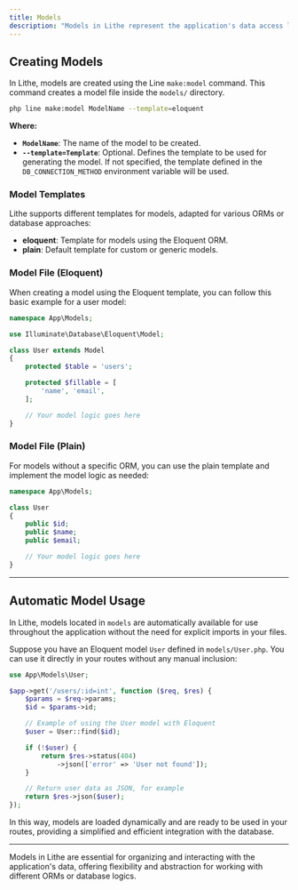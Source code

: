 ```yaml
---
title: Models
description: "Models in Lithe represent the application's data access layer. They encapsulate business logic and interaction with the database, providing an abstraction for querying and manipulating data."
---
```


## Creating Models

In Lithe, models are created using the Line `make:model` command. This command creates a model file inside the `models/` directory.

```bash
php line make:model ModelName --template=eloquent
```

**Where:**
- **`ModelName`**: The name of the model to be created.
- **`--template=Template`**: Optional. Defines the template to be used for generating the model. If not specified, the template defined in the `DB_CONNECTION_METHOD` environment variable will be used.

### Model Templates

Lithe supports different templates for models, adapted for various ORMs or database approaches:

- **eloquent**: Template for models using the Eloquent ORM.
- **plain**: Default template for custom or generic models.

### Model File (Eloquent)

When creating a model using the Eloquent template, you can follow this basic example for a user model:

```php
namespace App\Models;

use Illuminate\Database\Eloquent\Model;

class User extends Model
{
    protected $table = 'users';

    protected $fillable = [
        'name', 'email',
    ];

    // Your model logic goes here
}
```

### Model File (Plain)

For models without a specific ORM, you can use the plain template and implement the model logic as needed:

```php
namespace App\Models;

class User
{
    public $id;
    public $name;
    public $email;

    // Your model logic goes here
}
```

---

## Automatic Model Usage

In Lithe, models located in `models` are automatically available for use throughout the application without the need for explicit imports in your files.

Suppose you have an Eloquent model `User` defined in `models/User.php`. You can use it directly in your routes without any manual inclusion:

```php
use App\Models\User;

$app->get('/users/:id=int', function ($req, $res) {
    $params = $req->params;
    $id = $params->id;

    // Example of using the User model with Eloquent
    $user = User::find($id);

    if (!$user) {
        return $res->status(404)
            ->json(['error' => 'User not found']);
    }

    // Return user data as JSON, for example
    return $res->json($user);
});
```

In this way, models are loaded dynamically and are ready to be used in your routes, providing a simplified and efficient integration with the database.

---

Models in Lithe are essential for organizing and interacting with the application's data, offering flexibility and abstraction for working with different ORMs or database logics.
